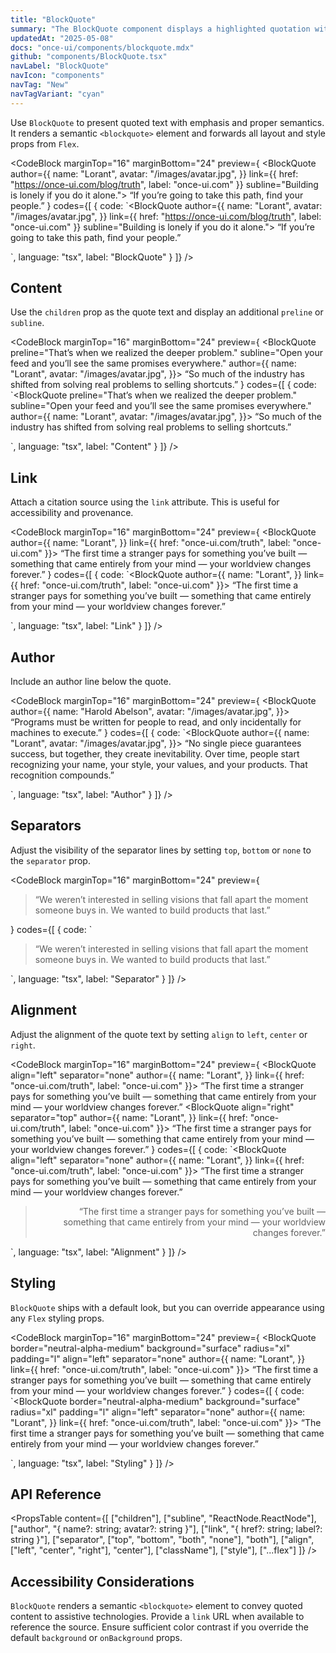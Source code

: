 ```yaml
---
title: "BlockQuote"
summary: "The BlockQuote component displays a highlighted quotation with semantic <blockquote> markup."
updatedAt: "2025-05-08"
docs: "once-ui/components/blockquote.mdx"
github: "components/BlockQuote.tsx"
navLabel: "BlockQuote"
navIcon: "components"
navTag: "New"
navTagVariant: "cyan"
---
```


Use `BlockQuote` to present quoted text with emphasis and proper semantics. It renders a semantic `<blockquote>` element and forwards all layout and style props from `Flex`.

<CodeBlock
  marginTop="16"
  marginBottom="24"
  preview={
    <BlockQuote
      author={{
        name: "Lorant",
        avatar: "/images/avatar.jpg",
      }}
      link={{
        href: "https://once-ui.com/blog/truth",
        label: "once-ui.com"
      }}
      subline="Building is lonely if you do it alone.">
      “If you’re going to take this path, find your people.”
    </BlockQuote>
  }
  codes={[
    {
      code:
`<BlockQuote
    author={{
      name: "Lorant",
      avatar: "/images/avatar.jpg",
    }}
    link={{
      href: "https://once-ui.com/blog/truth",
      label: "once-ui.com"
    }}
    subline="Building is lonely if you do it alone.">
    “If you’re going to take this path, find your people.”
</BlockQuote>`,
      language: "tsx",
      label: "BlockQuote"
    }
  ]}
/>

## Content

Use the `children` prop as the quote text and display an additional `preline` or `subline`.

<CodeBlock
  marginTop="16"
  marginBottom="24"
  preview={
    <BlockQuote
      preline="That’s when we realized the deeper problem."
      subline="Open your feed and you’ll see the same promises everywhere."
      author={{
        name: "Lorant",
        avatar: "/images/avatar.jpg",
      }}>
      “So much of the industry has shifted from solving real problems to selling shortcuts.”
    </BlockQuote>
  }
  codes={[
    {
      code:
`<BlockQuote
    preline="That’s when we realized the deeper problem."
    subline="Open your feed and you’ll see the same promises everywhere."
    author={{
      name: "Lorant",
      avatar: "/images/avatar.jpg",
    }}>
    “So much of the industry has shifted from solving real problems to selling shortcuts.”
</BlockQuote>`,
      language: "tsx",
      label: "Content"
    }
  ]}
/>

## Link

Attach a citation source using the `link` attribute. This is useful for accessibility and provenance.

<CodeBlock
  marginTop="16"
  marginBottom="24"
  preview={
    <BlockQuote
      author={{
        name: "Lorant",
      }}
      link={{
        href: "once-ui.com/truth",
        label: "once-ui.com"
      }}>
      “The first time a stranger pays for something you’ve built — something that came entirely from your mind — your worldview changes forever.”
    </BlockQuote>
  }
  codes={[
    {
      code:
`<BlockQuote
    author={{
      name: "Lorant",
    }}
    link={{
      href: "once-ui.com/truth",
      label: "once-ui.com"
    }}>
    “The first time a stranger pays for something you’ve built — something that came entirely from your mind — your worldview changes forever.”
</BlockQuote>`,
      language: "tsx",
      label: "Link"
    }
  ]}
/>

## Author

Include an author line below the quote.

<CodeBlock
  marginTop="16"
  marginBottom="24"
  preview={
    <BlockQuote
      author={{
        name: "Harold Abelson",
        avatar: "/images/avatar.jpg",
      }}>
      “Programs must be written for people to read, and only incidentally for machines to execute.”
    </BlockQuote>
  }
  codes={[
    {
      code:
`<BlockQuote
    author={{
      name: "Lorant",
      avatar: "/images/avatar.jpg",
    }}>
      “No single piece guarantees success, but together, they create inevitability. Over time, people start recognizing your name, your style, your values, and your products. That recognition compounds.”
</BlockQuote>`,
      language: "tsx",
      label: "Author"
    }
  ]}
/>

## Separators

Adjust the visibility of the separator lines by setting `top`, `bottom` or `none` to the `separator` prop.

<CodeBlock
  marginTop="16"
  marginBottom="24"
  preview={
    <BlockQuote
      separator="top">
      “We weren’t interested in selling visions that fall apart the moment someone buys in. We wanted to build products that last.”
    </BlockQuote>
  }
  codes={[
    {
      code:
`<BlockQuote separator="top">
    “We weren’t interested in selling visions that fall apart the moment someone buys in. We wanted to build products that last.”
</BlockQuote>`,
      language: "tsx",
      label: "Separator"
    }
  ]}
/>

## Alignment

Adjust the alignment of the quote text by setting `align` to `left`, `center` or `right`.

<CodeBlock
  marginTop="16"
  marginBottom="24"
  preview={
    <Column fillWidth>
      <BlockQuote
        align="left"
        separator="none"
        author={{
          name: "Lorant",
        }}
        link={{
          href: "once-ui.com/truth",
          label: "once-ui.com"
        }}>
        “The first time a stranger pays for something you’ve built — something that came entirely from your mind — your worldview changes forever.”
      </BlockQuote>
      <BlockQuote
        align="right"
        separator="top"
        author={{
          name: "Lorant",
        }}
        link={{
          href: "once-ui.com/truth",
          label: "once-ui.com"
        }}>
        “The first time a stranger pays for something you’ve built — something that came entirely from your mind — your worldview changes forever.”
      </BlockQuote>
    </Column>
  }
  codes={[
    {
      code:
`<BlockQuote
    align="left"
    separator="none"
    author={{
      name: "Lorant",
    }}
    link={{
      href: "once-ui.com/truth",
      label: "once-ui.com"
    }}>
    “The first time a stranger pays for something you’ve built — something that came entirely from your mind — your worldview changes forever.”
</BlockQuote>
<BlockQuote
    align="right"
    separator="top"
    author={{
      name: "Lorant",
    }}
    link={{
      href: "once-ui.com/truth",
      label: "once-ui.com"
    }}>
    “The first time a stranger pays for something you’ve built — something that came entirely from your mind — your worldview changes forever.”
</BlockQuote>`,
      language: "tsx",
      label: "Alignment"
    }
  ]}
/>

## Styling

`BlockQuote` ships with a default look, but you can override appearance using any `Flex` styling props.

<CodeBlock
  marginTop="16"
  marginBottom="24"
  preview={
    <BlockQuote 
        border="neutral-alpha-medium"
        background="surface"
        radius="xl"
        padding="l"
        align="left"
        separator="none"
        author={{
          name: "Lorant",
        }}
        link={{
          href: "once-ui.com/truth",
          label: "once-ui.com"
        }}>
        <Text variant="heading-default-l">“The first time a stranger pays for something you’ve built — something that came entirely from your mind — your worldview changes forever.”</Text>
    </BlockQuote>
  }
  codes={[
    {
      code:
`<BlockQuote 
    border="neutral-alpha-medium"
    background="surface"
    radius="xl"
    padding="l"
    align="left"
    separator="none"
    author={{
      name: "Lorant",
    }}
    link={{
      href: "once-ui.com/truth",
      label: "once-ui.com"
    }}>
    <Text variant="heading-default-l">“The first time a stranger pays for something you’ve built — something that came entirely from your mind — your worldview changes forever.”</Text>
</BlockQuote>`,
      language: "tsx",
      label: "Styling"
    }
  ]}
/>

## API Reference

<PropsTable
  content={[
    ["children"],
    ["subline", "ReactNode.ReactNode"],
    ["author", "{ name?: string; avatar?: string }"],
    ["link", "{ href?: string; label?: string }"],
    ["separator", ["top", "bottom", "both", "none"], "both"],
    ["align", ["left", "center", "right"], "center"],
    ["className"],
    ["style"],
    ["...flex"]
  ]}
/>

## Accessibility Considerations

`BlockQuote` renders a semantic `<blockquote>` element to convey quoted content to assistive technologies. Provide a `link` URL when available to reference the source. Ensure sufficient color contrast if you override the default `background` or `onBackground` props.


